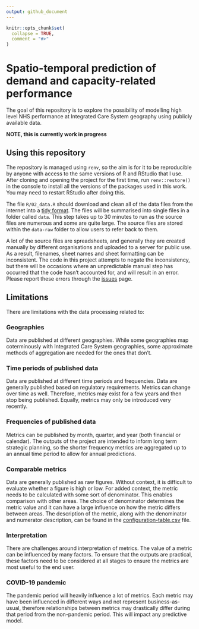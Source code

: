 ```yaml
---
output: github_document
---
```


```r
knitr::opts_chunk$set(
  collapse = TRUE,
  comment = "#>"
)
```

# Spatio-temporal prediction of demand and capacity-related performance

The goal of this repository is to explore the possibility of modelling high level NHS performance at Integrated Care System geography using publicly available data.

**NOTE, this is currently work in progress**

## Using this repository

The repository is managed using `renv`, so the aim is for it to be reproducible by anyone with access to the same versions of R and RStudio that I use. After cloning and opening the project for the first time, run `renv::restore()` in the console to install all the versions of the packages used in this work. You may need to restart RStudio after doing this.

The file `R/02_data.R` should download and clean all of the data files from the internet into a [tidy format](https://tidyr.tidyverse.org/articles/tidy-data.html). The files will be summarised into single files in a folder called `data`. This step takes up to 30 minutes to run as the source files are numerous and some are quite large. The source files are stored within the `data-raw` folder to allow users to refer back to them.

A lot of the source files are spreadsheets, and generally they are created manually by different organisations and uploaded to a server for public use. As a result, filenames, sheet names and sheet formatting can be inconsistent. The code in this project attempts to negate the inconsistency, but there will be occasions where an unpredictable manual step has occurred that the code hasn't accounted for, and will result in an error. Please report these errors through the [issues](https://github.com/nhs-bnssg-analytics/d_and_c/issues) page.

## Limitations

There are limitations with the data processing related to:

### Geographies

Data are published at different geographies. While some geographies map coterminously with Integrated Care System geographies, some approximate methods of aggregation are needed for the ones that don't.

### Time periods of published data

Data are published at different time periods and frequencies. Data are generally published based on regulatory requirements. Metrics can change over time as well. Therefore, metrics may exist for a few years and then stop being published. Equally, metrics may only be introduced very recently.

### Frequencies of published data

Metrics can be published by month, quarter, and year (both financial or calendar). The outputs of the project are intended to inform long term strategic planning, so the shorter frequency metrics are aggregated up to an annual time period to allow for annual predictions.

### Comparable metrics

Data are generally published as raw figures. Without context, it is difficult to evaluate whether a figure is high or low. For added context, the metric needs to be calculated with some sort of denominator. This enables comparison with other areas. The choice of denominator determines the metric value and it can have a large influence on how the metric differs between areas. The description of the metric, along with the denominator and numerator description, can be found in the [configuration-table.csv](https://github.com/nhs-bnssg-analytics/d_and_c/blob/master/data/configuration-table.csv) file.

### Interpretation

There are challenges around interpretation of metrics. The value of a metric can be influenced by many factors. To ensure that the outputs are practical, these factors need to be considered at all stages to ensure the metrics are most useful to the end user.

### COVID-19 pandemic

The pandemic period will heavily influence a lot of metrics. Each metric may have been influenced in different ways and not represent business-as-usual, therefore relationships between metrics may drastically differ during that period from the non-pandemic period. This will impact any predictive model.
